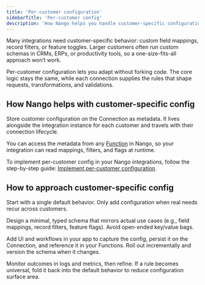 ```yaml
---
title: 'Per-customer configuration'
sidebarTitle: 'Per-customer config'
description: 'How Nango helps you handle customer-specific configuration in your integrations'
---
```


Many integrations need customer-specific behavior: custom field mappings, record filters, or feature toggles. Larger customers often run custom schemas in CRMs, ERPs, or productivity tools, so a one-size-fits-all approach won’t work.

Per-customer configuration lets you adapt without forking code. The core logic stays the same, while each connection supplies the rules that shape requests, transformations, and validations.

## How Nango helps with customer-specific config

Store customer configuration on the Connection as metadata. It lives alongside the integration instance for each customer and travels with their connection lifecycle.

You can access the metadata from any [Function](/guides/platform/functions) in Nango, so your integration can read mappings, filters, and flags at runtime.

To implement per-customer config in your Nango integrations, follow the step-by-step guide: [Implement per-customer configuration](/implementation-guides/building-integrations/customer-configuration).

## How to approach customer-specific config

Start with a single default behavior. Only add configuration when real needs recur across customers.

Design a minimal, typed schema that mirrors actual use cases (e.g., field mappings, record filters, feature flags). Avoid open-ended key/value bags.

Add UI and workflows in your app to capture the config, persist it on the Connection, and reference it in your Functions. Roll out incrementally and version the schema when it changes.

Monitor outcomes in logs and metrics, then refine. If a rule becomes universal, fold it back into the default behavior to reduce configuration surface area.

